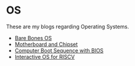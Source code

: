 <div style={{textAlign: "justify"}}>

# OS

These are my blogs regarding Operating Systems.

- [Bare Bones OS](./bare_bones)
- [Motherboard and Chipset](./motherboard)
- [Computer Boot Sequence with BIOS](./boot)
- [Interactive OS for RISCV](./interactive_riscv)

</div>
